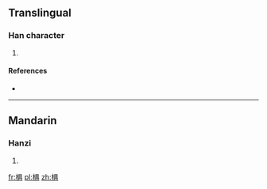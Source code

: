 ==Translingual==

===Han character===
{{Han char|rn=75|rad=木|as=08|sn=12|four=46981|canj=DBMC}}

# {{defn|Han|sort=木08}}

====References====
* {{Han ref|kx=0535.250|dkj=15013|hdz=21231.090|uh=6907|ud=26887|bh=D9BC|bd=55740}}

----

==Mandarin==

===Hanzi===
{{cmn-hanzi|pin=[[jǔ]] ([[ju3]])|wg=chü<sup>3</sup>}}

# {{defn|lang=cmn|sort=木08}}

[[fr:椇]]
[[pl:椇]]
[[zh:椇]]